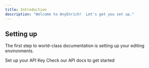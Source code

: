 ```yaml
---
title: Introduction
description: "Welcome to AnyEnrich!  Let's get you set up."
---
```


## Setting up

The first step to world-class documentation is setting up your editing environments.

<CardGroup cols={2}>
  <Card
    title="Set up API Key"
    icon="pen-to-square"
    href="https://mintlify.com/docs/quickstart"
  >
    Set up your API Key
  </Card>
  <Card title="Check API Docs" icon="book" href="/api-reference/introduction">
    Check our API docs to get started
  </Card>
</CardGroup>
